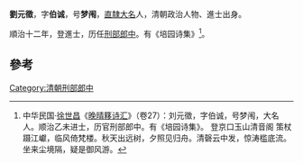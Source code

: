 '''劉元徵'''，字'''伯诚'''，号'''梦闱'''，[[直隸|直隸]][[大名县|大名]]人，清朝政治人物、進士出身。

順治十二年，登進士，历任[[刑部郎中|刑部郎中]]。有《培园诗集》<ref>中华民国·[[徐世昌|徐世昌]]《[[晚晴簃诗汇|晚晴簃诗汇]]》（卷27）：刘元徵，字伯诚，号梦闱，大名人。顺治乙未进士，历官刑部郎中。有《培园诗集》。 登京口玉山清音阁 策杖蹑江巘，临风倚梵楼。秋天出远树，夕照见归舟。清磬云中发，惊涛槛底流。坐来尘境隔，疑是御风游。</ref>。

==參考==
{{reflist}}
{{清朝人物小作品}}
{{順治十二年乙未科殿試金榜}}

[[Category:清朝刑部郎中|Category:清朝刑部郎中]]
